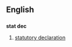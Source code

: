 ==English==

==={{abbreviation}}===
'''stat dec'''

# [[statutory declaration]]
{{anagrams:en/acdestt}}
